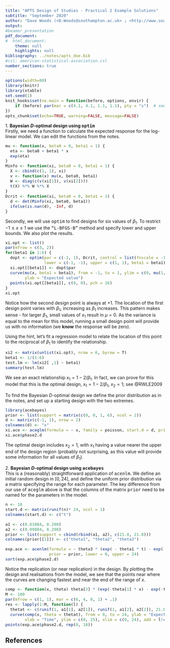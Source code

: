 ```yaml
---
title: "APTS Design of Studies - Practical 2 Example Solutions"
subtitle: "September 2020"
author: "Dave Woods (<D.Woods@southampton.ac.uk> ; <http://www.southampton.ac.uk/~davew>) <br> Statistical Sciences Research Institute, University of Southampton"
output: 
#beamer_presentation
pdf_document:
#  html_document:
    theme: null
    highlights: null
bibliography: ../notes/apts_doe.bib
#csl: american-statistical-association.csl
number_sections: true
---
```


\newcommand{\bx}{\boldsymbol{x}}
\newcommand{\btheta}{\boldsymbol{\theta}}
\newcommand{\bbeta}{\boldsymbol{\beta}}
\newcommand{\bvarepsilon}{\boldsymbol{\varepsilon}}
\newcommand{\by}{\boldsymbol{y}}
\newcommand{\rT}{\mathrm{T}}
\newcommand{\Var}{\operatorname{Var}}


<style>
pre {
  font-size: 15px;
}
</style>

```r
options(width=80)
library(knitr)
library(xtable)
set.seed(1)
knit_hooks$set(no.main = function(before, options, envir) {
    if (before) par(mar = c(4.1, 4.1, 1.1, 1.1), pty = "s")  # smaller margin on top
})
opts_chunk$set(echo=TRUE, warning=FALSE, message=FALSE)
```

<!-- pseudo-Bayesian design using optim-->
1\. **Bayesian $D$-optimal design using <tt>optim</tt>**    
Firstly, we need a function to calculate the expected response for the log-linear model. We can edit the functions from the notes.

```r
mu <- function(x, beta0 = 0, beta1 = 1) {
  eta <- beta0 + beta1 * x
  exp(eta)
}
Minfo <- function(xi, beta0 = 0, beta1 = 1) {
  X <- cbind(c(1, 1), xi)
  v <- function(x) mu(x, beta0, beta1)
  W <- diag(c(v(xi[1]), v(xi[2])))
  t(X) %*% W %*% X
}
Dcrit <- function(xi, beta0 = 0, beta1 = 1) {
  d <- det(Minfo(xi, beta0, beta1))
  ifelse(is.nan(d), -Inf, d)
}  
```

Secondly, we will use <tt>optim</tt> to find designs for six values of $\beta_1$. To restrict $-1\le x\le 1$ we use the <tt>"L-BFGS-B"</tt> method and specify lower and upper bounds. We also plot the results.
```r
xi.opt <- list()
par(mfrow = c(3, 2))
for(beta1 in 1:6) {
  dopt <- optim(par = c(-1, 1), Dcrit, control = list(fnscale = -1), method = "L-BFGS-B", 
                lower = c(-1, -1), upper = c(1, 1), beta1 = beta1)
  xi.opt[[beta1]] <- dopt$par
  curve(mu(x, beta1 = beta1), from = -1, to = 1, ylim = c(0, mu(1, beta1 = beta1)), 
        ylab = "Expected value")
  points(xi.opt[[beta1]], c(0, 0), pch = 16)
}
xi.opt
```

Notice how the second design point is always at $+1$. The location of the first design point varies with $\beta_1$, increasing as $\beta_1$ increases. This pattern makes sense - for larger $\beta_1$, small values of $x_1$ result in $\mu = 0$. As the variance is equal to the mean for this model, running a small design point will provide us with no information (we **know** the response will be zero).

Using the hint, let's fit a regression model to relate the location of this point to the reciprocal of $\beta_1$ to identify the relationship.

```r
xi2 <- matrix(unlist(xi.opt), nrow = 6, byrow = T)
beta1 <- 1/(1:6)
test.lm <- lm(xi2[ ,1] ~ beta1)
summary(test.lm)
```
We see an exact relationship $x_1 = 1 - 2/\beta_1$. In fact, we can prove for this model that this is the optimal design, $x_1 = 1 - 2/\beta_1$, $x_2 = 1$; see @RWLE2009 

To find the Bayesian $D$-optimal design we define the prior distribution as in the notes, and set up a starting design with the two extremes.
```r
library(acebayes)
prior <- list(support = matrix(c(0, 0, 1, 6), ncol = 2))
d <- matrix(c(-1, 1), nrow = 2)
colnames(d) <- "x"
xi.ace <- aceglm(formula = ~ x, family = poisson, start.d = d, prior = prior, N2 = 0) 
xi.ace$phase2.d
```
The optimal design includes $x_2 = 1$, with $x_1$ having a value nearer the upper end of the design region (probably not surprising, as this value will provide some information for all values of $\beta_1$).


<!-- pseudo-Bayesian design using ace -->
2\. **Bayesian $D$-optimal design using <tt>acebayes</tt>**  
This is a (reasonably) straightforward application of <tt>acenlm</tt>. We define an initial random design in $[0,24]$, and define the uniform prior distribution via a matrix specifying the range for each parameter. The key difference from our use of <tt>aceglm</tt> above is that the columns of the matrix <tt>prior</tt> need to be named for the parameters in the model.

```r
n <- 18
start.d <- matrix(runif(n)* 24, ncol = 1)
colnames(start.d) <- c("t")

a1 <- c(0.01884, 0.298)
a2 <- c(0.09884, 8.298)
prior <- list(support = cbind(rbind(a1, a2), c(21.8, 21.8)))
colnames(prior[[1]]) <- c("theta1", "theta2", "theta3")

exp.ace <- acenlm(formula = ~ theta3 * (exp( - theta1 * t) - exp( - theta2 * t)), start.d = start.d, 
                  prior = prior, lower = 0, upper = 24)
sort(exp.ace$phase2.d)
```
Notice the replication (or near replication) in the design. By plotting the design and realisations from the model, we see that the points near where the curves are changing fastest and near the end of the range of $x$.

```r
comp <- function(x, theta) theta[3] * (exp(-theta[1] * x) - exp(-theta[2] * x))
M <- 100
par(mfrow = c(1, 1), mar = c(6, 4, 0, 1) + .1)
res <- lapply(1:M, function(l) {
  thetat <- c(runif(1, a1[1], a2[1]), runif(1, a1[2], a2[2]), 21.8)
  curve(comp(x, theta = thetat), from = 0, to = 24, ylab = "Expected concentration", 
        xlab = "Time", ylim = c(0, 25), xlim = c(0, 24), add = l!=1) })
points(exp.ace$phase2.d, rep(0, 18))
```

## References
